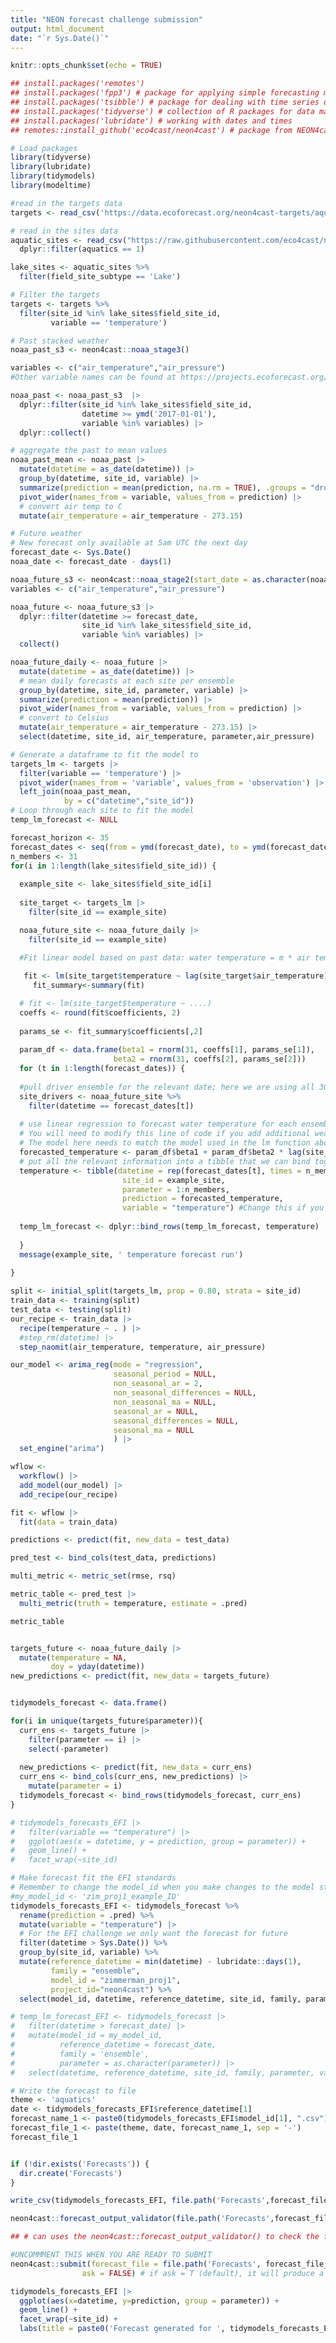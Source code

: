 ```yaml
---
title: "NEON forecast challenge submission"
output: html_document
date: "`r Sys.Date()`"
---
```


```r
knitr::opts_chunk$set(echo = TRUE)
```


```r
## install.packages('remotes')
## install.packages('fpp3') # package for applying simple forecasting methods
## install.packages('tsibble') # package for dealing with time series data sets and tsibble objects
## install.packages('tidyverse') # collection of R packages for data manipulation, analysis, and visualisation
## install.packages('lubridate') # working with dates and times
## remotes::install_github('eco4cast/neon4cast') # package from NEON4cast challenge organisers to assist with forecast building and submission

# Load packages
library(tidyverse)
library(lubridate)
library(tidymodels)
library(modeltime)
```

```r
#read in the targets data
targets <- read_csv('https://data.ecoforecast.org/neon4cast-targets/aquatics/aquatics-targets.csv.gz')

# read in the sites data
aquatic_sites <- read_csv("https://raw.githubusercontent.com/eco4cast/neon4cast-targets/main/NEON_Field_Site_Metadata_20220412.csv") |>
  dplyr::filter(aquatics == 1)

lake_sites <- aquatic_sites %>%
  filter(field_site_subtype == 'Lake')

# Filter the targets
targets <- targets %>%
  filter(site_id %in% lake_sites$field_site_id,
         variable == 'temperature')
```

```r

# Past stacked weather
noaa_past_s3 <- neon4cast::noaa_stage3()

variables <- c("air_temperature","air_pressure")
#Other variable names can be found at https://projects.ecoforecast.org/neon4cast-docs/Shared-Forecast-Drivers.html#stage-3

noaa_past <- noaa_past_s3  |> 
  dplyr::filter(site_id %in% lake_sites$field_site_id,
                datetime >= ymd('2017-01-01'),
                variable %in% variables) |> 
  dplyr::collect()

# aggregate the past to mean values
noaa_past_mean <- noaa_past |> 
  mutate(datetime = as_date(datetime)) |> 
  group_by(datetime, site_id, variable) |> 
  summarize(prediction = mean(prediction, na.rm = TRUE), .groups = "drop") |> 
  pivot_wider(names_from = variable, values_from = prediction) |> 
  # convert air temp to C
  mutate(air_temperature = air_temperature - 273.15)

```

```r
# Future weather
# New forecast only available at 5am UTC the next day
forecast_date <- Sys.Date() 
noaa_date <- forecast_date - days(1)

noaa_future_s3 <- neon4cast::noaa_stage2(start_date = as.character(noaa_date))
variables <- c("air_temperature","air_pressure")

noaa_future <- noaa_future_s3 |> 
  dplyr::filter(datetime >= forecast_date,
                site_id %in% lake_sites$field_site_id,
                variable %in% variables) |> 
  collect()

noaa_future_daily <- noaa_future |> 
  mutate(datetime = as_date(datetime)) |> 
  # mean daily forecasts at each site per ensemble
  group_by(datetime, site_id, parameter, variable) |> 
  summarize(prediction = mean(prediction)) |>
  pivot_wider(names_from = variable, values_from = prediction) |>
  # convert to Celsius
  mutate(air_temperature = air_temperature - 273.15) |> 
  select(datetime, site_id, air_temperature, parameter,air_pressure)
```


```r
# Generate a dataframe to fit the model to 
targets_lm <- targets |> 
  filter(variable == 'temperature') |>
  pivot_wider(names_from = 'variable', values_from = 'observation') |> 
  left_join(noaa_past_mean, 
            by = c("datetime","site_id"))
# Loop through each site to fit the model
temp_lm_forecast <- NULL

```

```r
forecast_horizon <- 35
forecast_dates <- seq(from = ymd(forecast_date), to = ymd(forecast_date) + forecast_horizon, by = "day")
n_members <- 31
for(i in 1:length(lake_sites$field_site_id)) {  
  
  example_site <- lake_sites$field_site_id[i]
  
  site_target <- targets_lm |>
    filter(site_id == example_site)

  noaa_future_site <- noaa_future_daily |> 
    filter(site_id == example_site)
  
  #Fit linear model based on past data: water temperature = m * air temperature + b

   fit <- lm(site_target$temperature ~ lag(site_target$air_temperature))
     fit_summary<-summary(fit)

  # fit <- lm(site_target$temperature ~ ....)
  coeffs <- round(fit$coefficients, 2)
  
  params_se <- fit_summary$coefficients[,2]
  
  param_df <- data.frame(beta1 = rnorm(31, coeffs[1], params_se[1]),
                       beta2 = rnorm(31, coeffs[2], params_se[2]))
  for (t in 1:length(forecast_dates)) {
  
  #pull driver ensemble for the relevant date; here we are using all 30 NOAA ensemble members
  site_drivers <- noaa_future_site %>%
    filter(datetime == forecast_dates[t])
  
  # use linear regression to forecast water temperature for each ensemble member
  # You will need to modify this line of code if you add additional weather variables or change the form of the model
  # The model here needs to match the model used in the lm function above (or what model you used in the fit)
  forecasted_temperature <- param_df$beta1 + param_df$beta2 * lag(site_drivers$air_temperature)+ rnorm(n = 31, mean = 0, sd = sd(fit$residuals,na.rm=TRUE))    
  # put all the relevant information into a tibble that we can bind together
  temperature <- tibble(datetime = rep(forecast_dates[t], times = n_members),
                         site_id = example_site,
                         parameter = 1:n_members,
                         prediction = forecasted_temperature,
                         variable = "temperature") #Change this if you are forecasting a different variable
  
  temp_lm_forecast <- dplyr::bind_rows(temp_lm_forecast, temperature)
  
  }
  message(example_site, ' temperature forecast run')
  
}
```

```r
split <- initial_split(targets_lm, prop = 0.80, strata = site_id)
train_data <- training(split)
test_data <- testing(split)
our_recipe <- train_data |> 
  recipe(temperature ~ . ) |> 
  #step_rm(datetime) |>
  step_naomit(air_temperature, temperature, air_pressure)

our_model <- arima_reg(mode = "regression",
                       seasonal_period = NULL,
                       non_seasonal_ar = 2,
                       non_seasonal_differences = NULL,
                       non_seasonal_ma = NULL,
                       seasonal_ar = NULL,
                       seasonal_differences = NULL,
                       seasonal_ma = NULL
                       ) |> 
  set_engine("arima")

wflow <-
  workflow() |> 
  add_model(our_model) |> 
  add_recipe(our_recipe)

fit <- wflow |> 
  fit(data = train_data)

predictions <- predict(fit, new_data = test_data)

pred_test <- bind_cols(test_data, predictions)

multi_metric <- metric_set(rmse, rsq)

metric_table <- pred_test |> 
  multi_metric(truth = temperature, estimate = .pred)

metric_table


targets_future <- noaa_future_daily |> 
  mutate(temperature = NA,
         doy = yday(datetime))
new_predictions <- predict(fit, new_data = targets_future)


tidymodels_forecast <- data.frame()

for(i in unique(targets_future$parameter)){
  curr_ens <- targets_future |> 
    filter(parameter == i) |> 
    select(-parameter)
  
  new_predictions <- predict(fit, new_data = curr_ens)
  curr_ens <- bind_cols(curr_ens, new_predictions) |> 
    mutate(parameter = i)
  tidymodels_forecast <- bind_rows(tidymodels_forecast, curr_ens)
}

# tidymodels_forecasts_EFI |>
#   filter(variable == "temperature") |>
#   ggplot(aes(x = datetime, y = prediction, group = parameter)) +
#   geom_line() + 
#   facet_wrap(~site_id)
```

```r
# Make forecast fit the EFI standards
# Remember to change the model_id when you make changes to the model structure!
#my_model_id <- 'zim_proj1_example_ID'
tidymodels_forecasts_EFI <- tidymodels_forecast %>%
  rename(prediction = .pred) %>%
  mutate(variable = "temperature") |> 
  # For the EFI challenge we only want the forecast for future
  filter(datetime > Sys.Date()) %>%
  group_by(site_id, variable) %>%
  mutate(reference_datetime = min(datetime) - lubridate::days(1),
         family = "ensemble",
         model_id = "zimmerman_proj1",
         project_id="neon4cast") %>%
  select(model_id, datetime, reference_datetime, site_id, family, parameter, variable, prediction,project_id)

# temp_lm_forecast_EFI <- tidymodels_forecast |> 
#   filter(datetime > forecast_date) |> 
#   mutate(model_id = my_model_id,
#          reference_datetime = forecast_date,
#          family = 'ensemble',
#          parameter = as.character(parameter)) |> 
#   select(datetime, reference_datetime, site_id, family, parameter, variable, prediction, model_id)

```

```r
# Write the forecast to file
theme <- 'aquatics'
date <- tidymodels_forecasts_EFI$reference_datetime[1]
forecast_name_1 <- paste0(tidymodels_forecasts_EFI$model_id[1], ".csv")
forecast_file_1 <- paste(theme, date, forecast_name_1, sep = '-')
forecast_file_1


if (!dir.exists('Forecasts')) {
  dir.create('Forecasts')
}

write_csv(tidymodels_forecasts_EFI, file.path('Forecasts',forecast_file_1))

neon4cast::forecast_output_validator(file.path('Forecasts',forecast_file_1))

```


```r

## # can uses the neon4cast::forecast_output_validator() to check the forecast is in the right format

#UNCOMMMENT THIS WHEN YOU ARE READY TO SUBMIT
neon4cast::submit(forecast_file = file.path('Forecasts', forecast_file_1),
                ask = FALSE) # if ask = T (default), it will produce a pop-up box asking if you want to submit


```

```r
tidymodels_forecasts_EFI |> 
  ggplot(aes(x=datetime, y=prediction, group = parameter)) +
  geom_line() +
  facet_wrap(~site_id) +
  labs(title = paste0('Forecast generated for ', tidymodels_forecasts_EFI$variable[1], ' on ', tidymodels_forecasts_EFI$reference_datetime[1]))
```